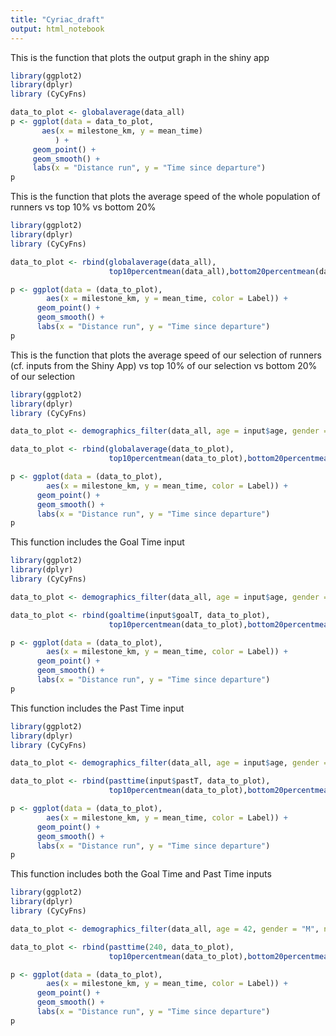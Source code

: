 ```yaml
---
title: "Cyriac_draft"
output: html_notebook
---
```


This is the function that plots the output graph in the shiny app

```r

library(ggplot2)
library(dplyr)
library (CyCyFns)

data_to_plot <- globalaverage(data_all)
p <- ggplot(data = data_to_plot,
       aes(x = milestone_km, y = mean_time)
          ) +
     geom_point() +
     geom_smooth() +
     labs(x = "Distance run", y = "Time since departure")
p
```

This is the function that plots the average speed of the whole population of runners vs top 10% vs bottom 20%

```r

library(ggplot2)
library(dplyr)
library (CyCyFns)

data_to_plot <- rbind(globalaverage(data_all),
                      top10percentmean(data_all),bottom20percentmean(data_all))

p <- ggplot(data = (data_to_plot),
        aes(x = milestone_km, y = mean_time, color = Label)) +
      geom_point() +
      geom_smooth() +
      labs(x = "Distance run", y = "Time since departure")
p
```

This is the function that plots the average speed of our selection of runners (cf. inputs from the Shiny App) vs top 10% of our selection vs bottom 20% of our selection

```r

library(ggplot2)
library(dplyr)
library (CyCyFns)

data_to_plot <- demographics_filter(data_all, age = input$age, gender = input$gender, nationality = input$country)

data_to_plot <- rbind(globalaverage(data_to_plot),
                      top10percentmean(data_to_plot),bottom20percentmean(data_to_plot))

p <- ggplot(data = (data_to_plot),
        aes(x = milestone_km, y = mean_time, color = Label)) +
      geom_point() +
      geom_smooth() +
      labs(x = "Distance run", y = "Time since departure")
p

```

This function includes the Goal Time input

```r

library(ggplot2)
library(dplyr)
library (CyCyFns)

data_to_plot <- demographics_filter(data_all, age = input$age, gender = input$gender, nationality = input$country)

data_to_plot <- rbind(goaltime(input$goalT, data_to_plot),
                      top10percentmean(data_to_plot),bottom20percentmean(data_to_plot))

p <- ggplot(data = (data_to_plot),
        aes(x = milestone_km, y = mean_time, color = Label)) +
      geom_point() +
      geom_smooth() +
      labs(x = "Distance run", y = "Time since departure")
p
```

This function includes the Past Time input

```r

library(ggplot2)
library(dplyr)
library (CyCyFns)

data_to_plot <- demographics_filter(data_all, age = input$age, gender = input$gender, nationality = input$country)

data_to_plot <- rbind(pasttime(input$pastT, data_to_plot),
                      top10percentmean(data_to_plot),bottom20percentmean(data_to_plot))

p <- ggplot(data = (data_to_plot),
        aes(x = milestone_km, y = mean_time, color = Label)) +
      geom_point() +
      geom_smooth() +
      labs(x = "Distance run", y = "Time since departure")
p
```

This function includes both the Goal Time and Past Time inputs

```r

library(ggplot2)
library(dplyr)
library (CyCyFns)

data_to_plot <- demographics_filter(data_all, age = 42, gender = "M", nationality = "USA")

data_to_plot <- rbind(pasttime(240, data_to_plot),
                      top10percentmean(data_to_plot),bottom20percentmean(data_to_plot))

p <- ggplot(data = (data_to_plot),
        aes(x = milestone_km, y = mean_time, color = Label)) +
      geom_point() +
      geom_smooth() +
      labs(x = "Distance run", y = "Time since departure")
p

```

